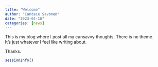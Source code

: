```yaml
---
title: "Welcome"
author: "Candace Savonen"
date: "2023-04-16"
categories: [news]
---
```


This is my blog where I post all my cansavvy thoughts. There is no theme. It's just whatever I feel like writing about. 

Thanks. 


<script src="https://utteranc.es/client.js"
        repo="cansavvy/cansavvy_blog"
        issue-term="title"
        label="Commenter on blog post"
        theme="boxy-light"
        crossorigin="anonymous"
        async>
</script>

```r
sessionInfo()
```
